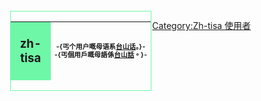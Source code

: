 <div style="float:left;border:solid #6ef7a7 1px;margin:1px">
{| cellspacing="0" style="width:238px;background:#c5fcdc"
! style="width:45px;height:45px;background:#6ef7a7;font-size:14pt" | <span lang="en">zh-tisa</span>
| style="font-size:8pt;padding:4pt;line-height:1.25em" | <span lang="zh-cn">-{丐个用户嘅'''母语'''系'''[[:Category:zh-tisa_使用者|台山话]]'''。}-</span><br /><span lang="zh-tw">-{丐個用戶嘅'''母語'''係'''[[:Category:Zh-tisa_使用者|台山話]]'''。}-</span>
|}
</div>
{{Commonscat|User tisa-N}}
[[Category:Zh-tisa_使用者|Category:Zh-tisa 使用者]]